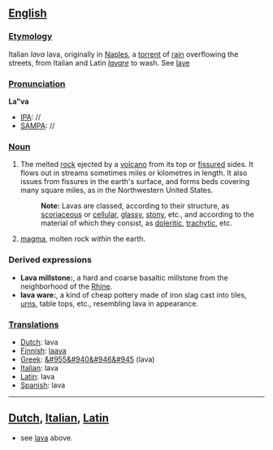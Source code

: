 ==[[English]]==
===[[Etymology]]===
Italian ''lava'' lava, originally in [[Naples]], a [[torrent]] of [[rain]] overflowing the streets, from Italian and Latin ''[[lavare]]'' to wash. See [[lave]]
===[[Pronunciation]]===
'''La"va'''
*[[IPA]]: //
*[[SAMPA]]: //
===[[Noun]]===
#The melted [[rock]] ejected by a [[volcano]] from its top or [[fissure]]d sides. It flows out in streams sometimes miles or kilometres in length. It also issues from fissures in the earth's surface, and forms beds covering many square miles, as in the Northwestern United States.
#:'''Note:''' Lavas are classed, according to their structure, as [[scoriaceous]] or [[cellular]], [[glassy]], [[stony]], etc., and according to the material of which they consist, as [[doleritic]], [[trachytic]], etc. 
#[[magma]], molten rock ''within'' the earth.
===Derived expressions===
*'''Lava millstone:''', a hard and coarse basaltic millstone from the neighborhood of the [[Rhine]].
*'''lava ware:''', a kind of cheap pottery made of iron slag cast into tiles, [[urns]], table tops, etc., resembling lava in appearance.

===[[Translations]]=== 
*[[Dutch]]: lava
*[[Finnish]]: [[laava]]
*[[Greek]]: [[&#955&#940&#946&#945]] (lava)
*[[Italian]]: lava
*[[Latin]]: lava
*[[Spanish]]: lava
----
==[[Dutch]], [[Italian]], [[Latin]]==
* see [[lava]] above.